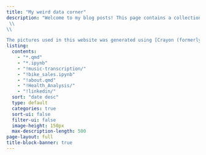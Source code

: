 ```yaml
---
title: "My weird data corner"
description: "Welcome to my blog posts! This page contains a collections of my projects. Feel free to look around and contact me if there is any complains. This website was build by using [Quarto](https://quarto.org/).\\
 \\
\\

The pictures used in this website was generated using [Crayon (formerly Dall-E mini)](https://www.craiyon.com/) (huge thanks!)."
listing:
  contents: 
    - "*.qmd"
    - "*.ipynb"
    - "!music-transcription/"
    - "!bike_sales.ipynb"
    - "!about.qmd"
    - "!Health_Analysis/"
    - "!linkedin/"
  sort: "date desc"
  type: default
  categories: true
  sort-ui: false
  filter-ui: false
  image-height: 150px
  max-description-length: 500
page-layout: full
title-block-banner: true
---
```


